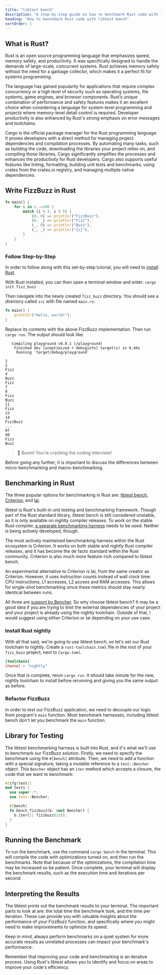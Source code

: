 ```yaml
---
title: "libtest bench"
description: "A step-by-step guide on how to benchmark Rust code with libtest bench"
heading: "How to benchmark Rust code with libtest bench"
sortOrder: 1
---
```



<Benchmarking />

## What is Rust?

Rust is an open source programming language that emphasizes speed, memory safety, and productivity.
It was specifically designed to handle the demands of large-scale, concurrent systems.
Rust achieves memory safety without the need for a garbage collector,
which makes it a perfect fit for systems programming.

The language has gained popularity for applications that require complex concurrency
or a high level of security such as operating systems, file systems, game engines, and browser components.
Rust’s unique combination of performance and safety features makes it an excellent choice
when considering a language for system-level programming and projects where memory-level detail control is required.
Developer productivity is also enhanced by Rust's strong emphasis on error messages and toolchains.

Cargo is the official package manager for the Rust programming language.
It proves developers with a direct method for managing project dependencies and compilation processes.
By automating many tasks, such as building the code, downloading the libraries your project relies on,
and compiling those libraries, Cargo significantly simplifies the processes and enhances the productivity for Rust developers.
Cargo also supports useful features like linting, formatting, building unit tests and benchmarks, using crates from the crates.io registry, and managing multiple native dependencies.


## Write FizzBuzz in Rust

<FizzBuzzRules />

```rust
fn main() {
    for i in 1..=100 {
        match (i % 3, i % 5) {
            (0, 0) => println!("FizzBuzz"),
            (0, _) => println!("Fizz"),
            (_, 0) => println!("Buzz"),
            (_, _) => println!("{i}"),
        }
    }
}
```

### Follow Step-by-Step

In order to follow along with this set-by-step tutorial, you will need to [install Rust](https://rustup.rs/).

With Rust installed, you can then open a terminal window and enter: `cargo init fizz_buzz`

Then navigate into the newly created `fizz_buzz` directory.
You should see a directory called `src` with file named `main.rs`:

```rust
fn main() {
    println!("Hello, world!");
}
```

Replace its contents with the above FizzBuzz implementation. Then run `cargo run`.
The output should look like:

```
   Compiling playground v0.0.1 (/playground)
    Finished dev [unoptimized + debuginfo] target(s) in 0.44s
     Running `target/debug/playground`

1
2
Fizz
4
Buzz
Fizz
7
8
Fizz
Buzz
11
Fizz
13
14
FizzBuzz
...
97
98
Fizz
Buzz
```

> 🐰 Boom! You're cracking the coding interview!

Before going any further, it is important to discuss the differences between micro-benchmarking and macro-benchmarking.

<MicroVsMacro />

## Benchmarking in Rust

The three popular options for benchmarking in Rust are:
[libtest bench](https://doc.rust-lang.org/rustc/tests/index.html#benchmarks),
[Criterion](https://github.com/bheisler/criterion.rs), and
[Iai](https://github.com/bheisler/iai).

libtest is Rust's built-in unit testing and benchmarking framework.
Though part of the Rust standard library, libtest bench is still considered unstable,
so it is only available on nightly compiler releases.
To work on the stable Rust compiler,
[a separate benchmarking harness](https://github.com/bluss/bencher)
needs to be used.
Neither is being actively developed, though.

The most actively maintained benchmarking harness within the Rust ecosystem is Criterion.
It works on both stable and nightly Rust compiler releases,
and it has become the de facto standard within the Rust community.
Criterion is also much more feature-rich compared to libtest bench.

An experimental alternative to Criterion is Iai, from the same creator as Criterion.
However, it uses instruction counts instead of wall clock time:
CPU instructions, L1 accesses, L2 access and RAM accesses.
This allows for single-shot benchmarking since these metrics should stay nearly identical between runs.

All three are [support by Bencher](/docs/explanation/adapters). So why choose libtest bench?
It may be a good idea if you are trying to limit the external dependencies of your project
and your project is already using the nightly toolchain.
Outside of that, I would suggest using either Criterion or Iai depending on your use case.

### Install Rust nightly

With all that said, we're going to use libtest bench, so let's set our Rust toolchain to nightly.
Create a `rust-toolchain.toml` file in the root of your `fizz_buzz` project, next to `Cargo.toml`.

```toml
[toolchain]
channel = "nightly"
```

Once that is complete, rerun `cargo run`.
It should take minute for the new, nightly toolchain to install
before rerunning and giving you the same output as before.

### Refactor FizzBuzz

In order to test our FizzBuzz application, we need to decouple our logic from program's `main` function.
Most benchmark harnesses, including libtest bench don't let you benchmark the `main` function.


## Library for Testing

The libtest benchmarking harness is built into Rust, and it's what we'll use to benchmark our FizzBuzz solution. Firstly, we need to specify the benchmark using the `#[bench]` attribute. Then, we need to add a function with a special signature, taking a mutable reference to a `test::Bencher` object. This `Bencher` object has an `iter` method which accepts a closure, the code that we want to benchmark:

```rust
#[cfg(test)]
mod tests {
  use super::*;
  use test::Bencher;

  #[bench]
  fn bench_fizzbuzz(b: &mut Bencher) {
    b.iter(|| fizzbuzz(15));
  }
}
```

## Running the Benchmark

To run the benchmark, use the command `cargo bench` in the terminal. This will compile the code with optimizations turned on, and then run the benchmarks. Note that because of the optimizations, the compilation time may be increased so be patient. Once complete, your terminal will display the benchmark results, such as the execution time and iterations per second.

## Interpreting the Results

The libtest prints out the benchmark results to your terminal. The important parts to look at are: the total time the benchmark took, and the time per iteration. These can provide you with valuable insights about the performance of your FizzBuzz function, and specifically where you might need to make improvements to optimize its speed.

Keep in mind, always perform benchmarks on a quiet system for more accurate results as unrelated processes can impact your benchmark's performance.

Remember that improving your code and benchmarking is an iterative process. Using Rust's libtest allows you to identify and focus on areas to improve your code's efficiency.